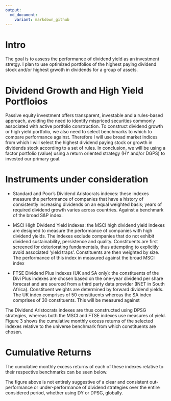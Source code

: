 ```yaml
---
output:
  md_document:
    variant: markdown_github
---
```


# Intro

The goal is to assess the performance of dividend yield as an investment stretgy. I plan to use optimized portfolios of the highest paying dividend stock and/or highest grwoth in dividends for a group of assets. 

# Dividend Growth and High Yield Portfloios

Passive equity investment offers transparent, investable and a rules-based approach, avoiding the need to identify mispriced securities commonly associated with active portfolio construction. To construct dividend growth or high yield portfolio, we also need to select benchmarks to which to compare performance against. Therefore I will use broad market indices from which I will select the highest dividend paying stock or growth in dividends stock according to a set of rules. In conclusion, we will be using a factor portfolio (value) using a return oriented strategy (HY and/or DGPS) to invested our primary goal. 

# Instruments under consideration 

- Standard and Poor’s Dividend Aristocrats indexes: these indexes measure the performance of companies that have a history of consistently increasing dividends on an equal weighted basis; years of required dividend growth varies across countries. Against a benchmark of the broad S&P index. 

- MSCI High Dividend Yield indexes: the MSCI high dividend yield indexes are designed to measure the performance of companies with high dividend yields. The indexes exclude companies that do not exhibit dividend sustainability, persistence and quality. Constituents are first screened for deteriorating fundamentals, thus attempting to explicitly avoid associated ‘yield traps’. Constituents are then weighted by size. The performance of this index in measured against the broad MSCI index

- FTSE Dividend Plus indexes (UK and SA only): the constituents of the Divi Plus indexes are chosen based on the one-year dividend per share forecast and are sourced from a third party data provider (INET in South Africa). Constituent weights are determined by forward dividend yields. The UK index comprises of 50 constituents whereas the SA index comprises of 30 constituents. This will be measured against 

The Dividend Aristocrats indexes are thus constructed using DPSG strategies, whereas both the MSCI and FTSE indexes use measures of yield. Figure 3 shows the cumulative monthly excess returns of the selected indexes relative to the universe benchmark from which constituents are chosen. 


# Cumulative Returns

The cumulative monthly excess returns of each of these indexes relative to their respective benchmarks can be seen below. 


The figure above is not entirely suggestive of a clear and consistent out-performance or under-performance of dividend strategies over the entire considered period, whether using DY or DPSG, globally. 

